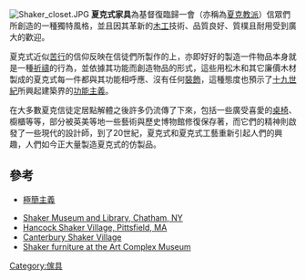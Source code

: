 [[File:Shaker_closet.JPG|right]]
'''夏克式家具'''為基督復臨歸一會（亦稱為[[夏克教派|夏克教派]]）信眾們所創造的一種獨特風格，並且因其革新的[[木工|木工]]技術、品質良好、質樸且耐用受到廣大的歡迎。

夏克式近似[[苦行|苦行]]的信仰反映在信徒們所製作的上，亦即好好的製造一件物品本身就是一種[[祈禱|祈禱]]的行為，並依據其功能而創造物品的形式，這些用松木和其它廉價木材製成的夏克式每一件都與其功能相呼應、沒有任何[[裝飾|裝飾]]，這種態度也預示了[[十九世紀|十九世紀]]所興起建築界的[[功能主義建築|功能主義]]。

在大多數夏克信徒定居點解體之後許多仍流傳了下來，包括一些廣受喜愛的[[桌|桌]][[椅|椅]]、櫥櫃等等，部分被英美等地一些藝術與歷史博物館修復保存著，而它們的精神則啟發了一些現代的設計師，到了20世紀，夏克式和夏克式工藝重新引起人們的興趣，人們如今正大量製造夏克式的仿製品。
==參考==
*[[極簡主義|極簡主義]]
{{commons|Category:Shaker Furniture|Shaker Furniture}}

*[http://www.shakermuseumandlibrary.org/ Shaker Museum and Library, Chatham, NY] {{Wayback|url=http://www.shakermuseumandlibrary.org/ |date=20110414135156 }}
*[http://www.hancockshakervillage.org/ Hancock Shaker Village, Pittsfield, MA] {{Wayback|url=http://www.hancockshakervillage.org/ |date=20110218235035 }}
*[http://www.shakers.org/ Canterbury Shaker Village] {{Wayback|url=http://www.shakers.org/ |date=20110423125617 }}
*[https://web.archive.org/web/20070518064907/http://www.artcomplex.org/shaker.html Shaker furniture at the Art Complex Museum]
[[Category:傢具|Category:傢具]]